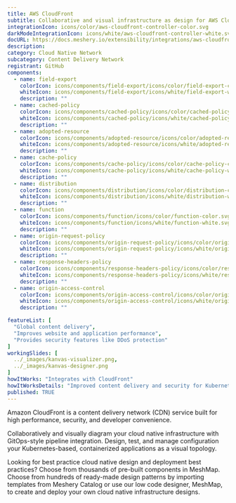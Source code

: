 ```yaml
---
title: AWS CloudFront
subtitle: Collaborative and visual infrastructure as design for AWS CloudFront
integrationIcon: icons/color/aws-cloudfront-controller-color.svg
darkModeIntegrationIcon: icons/white/aws-cloudfront-controller-white.svg
docURL: https://docs.meshery.io/extensibility/integrations/aws-cloudfront-controller
description: 
category: Cloud Native Network
subcategory: Content Delivery Network
registrant: GitHub
components:
  - name: field-export
    colorIcon: icons/components/field-export/icons/color/field-export-color.svg
    whiteIcon: icons/components/field-export/icons/white/field-export-white.svg
    description: ""
  - name: cached-policy
    colorIcon: icons/components/cached-policy/icons/color/cached-policy-color.svg
    whiteIcon: icons/components/cached-policy/icons/white/cached-policy-white.svg
    description: ""
  - name: adopted-resource
    colorIcon: icons/components/adopted-resource/icons/color/adopted-resource-color.svg
    whiteIcon: icons/components/adopted-resource/icons/white/adopted-resource-white.svg
    description: ""
  - name: cache-policy
    colorIcon: icons/components/cache-policy/icons/color/cache-policy-color.svg
    whiteIcon: icons/components/cache-policy/icons/white/cache-policy-white.svg
    description: ""
  - name: distribution
    colorIcon: icons/components/distribution/icons/color/distribution-color.svg
    whiteIcon: icons/components/distribution/icons/white/distribution-white.svg
    description: ""
  - name: function
    colorIcon: icons/components/function/icons/color/function-color.svg
    whiteIcon: icons/components/function/icons/white/function-white.svg
    description: ""
  - name: origin-request-policy
    colorIcon: icons/components/origin-request-policy/icons/color/origin-request-policy-color.svg
    whiteIcon: icons/components/origin-request-policy/icons/white/origin-request-policy-white.svg
    description: ""
  - name: response-headers-policy
    colorIcon: icons/components/response-headers-policy/icons/color/response-headers-policy-color.svg
    whiteIcon: icons/components/response-headers-policy/icons/white/response-headers-policy-white.svg
    description: ""
  - name: origin-access-control
    colorIcon: icons/components/origin-access-control/icons/color/origin-access-control-color.svg
    whiteIcon: icons/components/origin-access-control/icons/white/origin-access-control-white.svg
    description: ""

featureList: [
  "Global content delivery",
  "Improves website and application performance",
  "Provides security features like DDoS protection"
]
workingSlides: [
  ../_images/kanvas-visualizer.png,
  ../_images/kanvas-designer.png
]
howItWorks: "Integrates with CloudFront"
howItWorksDetails: "Improved content delivery and security for Kubernetes applications"
published: TRUE
---
```

<p>
Amazon CloudFront is a content delivery network (CDN) service built for high performance, security, and developer convenience.
</p>
<p>
    Collaboratively and visually diagram your cloud native infrastructure with GitOps-style pipeline integration. Design, test, and manage configuration your Kubernetes-based, containerized applications as a visual topology.
</p>
<p>
    Looking for best practice cloud native design and deployment best practices? Choose from thousands of pre-built components in MeshMap. Choose from hundreds of ready-made design patterns by importing templates from Meshery Catalog or use our low code designer, MeshMap, to create and deploy your own cloud native infrastructure designs.
</p>

